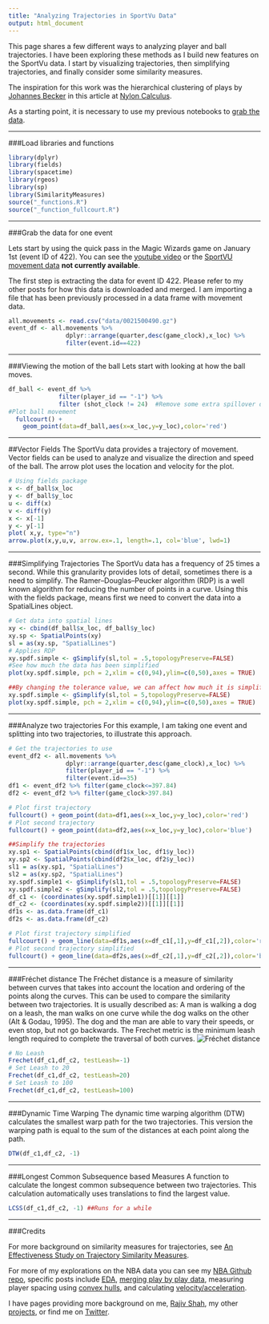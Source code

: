 ```yaml
---
title: "Analyzing Trajectories in SportVu Data"
output: html_document
---
```


This page shares a few different ways to analyzing player and ball trajectories. I have been exploring these methods as I build new features on the SportVu data. I start by visualizing trajectories, then simplifying trajectories, and finally consider some similarity measures.

The inspiration for this work was the hierarchical clustering of plays by [Johannes Becker](https://twitter.com/sportstribution) in this article at [Nylon Calculus](http://nyloncalculus.com/2015/10/26/deep-dives-sportvu-xs-and-os-a-proof-of-concept/).

As a starting point, it is necessary to use my previous notebooks to [grab the data](http://projects.rajivshah.com/sportvu/EDA_NBA_SportVu.html).

***
###Load libraries and functions
```r
library(dplyr)
library(fields)
library(spacetime)
library(rgeos)
library(sp)
library(SimilarityMeasures)
source("_functions.R")
source("_function_fullcourt.R")
```

***
###Grab the data for one event

Lets start by using the quick pass in the Magic Wizards game on January 1st (event ID of 422).  You can see the [youtube video](https://www.youtube.com/watch?v=QjJE2aNzOm4) or the [SportVU movement data](http://stats.nba.com/game/#!/0021500490/playbyplay/#play422~) **not currently available**.

The first step is extracting the data for event ID 422. Please refer to my other posts for how this data is downloaded and merged. I am importing a file that has been previously processed in a data frame with movement data.
```r
all.movements <- read.csv("data/0021500490.gz")
event_df <- all.movements %>% 
                dplyr::arrange(quarter,desc(game_clock),x_loc) %>% 
                filter(event.id==422)
```

***
###Viewing the motion of the ball
Lets start with looking at how the ball moves.  

```r
df_ball <- event_df %>% 
              filter(player_id == "-1") %>% 
              filter (shot_clock != 24)  #Remove some extra spillover data from the next event
#Plot ball movement
  fullcourt() + 
    geom_point(data=df_ball,aes(x=x_loc,y=y_loc),color='red') 
```

***
##Vector Fields
The SportVu data provides a trajectory of movement.  Vector fields can be used to analyze and visualize the direction and speed of the ball.  The arrow plot uses the location and velocity for the plot.

```r
# Using fields package 
x <- df_ball$x_loc
y <- df_ball$y_loc
u <- diff(x)
v <- diff(y)
x <- x[-1]
y <- y[-1]
plot( x,y, type="n")
arrow.plot(x,y,u,v, arrow.ex=.1, length=.1, col='blue', lwd=1)

```  

***
###Simplifying Trajectories
The SportVu data has a frequency of 25 times a second.  While this granularity provides lots of detail, sometimes there is a need to simplify. The Ramer–Douglas–Peucker algorithm (RDP) is a well known algorithm for reducing the number of points in a curve. Using this with the fields package, means first we need to convert the data into a SpatialLines object.


```r
# Get data into spatial lines
xy <- cbind(df_ball$x_loc, df_ball$y_loc)
xy.sp <- SpatialPoints(xy)
sl = as(xy.sp, "SpatialLines")
# Applies RDP
xy.spdf.simple <- gSimplify(sl,tol = .5,topologyPreserve=FALSE)
#See how much the data has been simplified
plot(xy.spdf.simple, pch = 2,xlim = c(0,94),ylim=c(0,50),axes = TRUE)

##By changing the tolerance value, we can affect how much it is simplified
xy.spdf.simple <- gSimplify(sl,tol = 5,topologyPreserve=FALSE)
plot(xy.spdf.simple, pch = 2,xlim = c(0,94),ylim=c(0,50),axes = TRUE)

```  

***
###Analyze two trajectories
For this example, I am taking one event and splitting into two trajectories, to illustrate this approach.  
```r
# Get the trajectories to use
event_df2 <- all.movements %>% 
                dplyr::arrange(quarter,desc(game_clock),x_loc) %>% 
                filter(player_id == "-1") %>% 
                filter(event.id==35)
df1 <- event_df2 %>% filter(game_clock<=397.84)
df2 <- event_df2 %>% filter(game_clock>397.84)

# Plot first trajectory
fullcourt() + geom_point(data=df1,aes(x=x_loc,y=y_loc),color='red') 
# Plot second trajectory
fullcourt() + geom_point(data=df2,aes(x=x_loc,y=y_loc),color='blue') 

##Simplify the trajectories
xy.sp1 <- SpatialPoints(cbind(df1$x_loc, df1$y_loc))
xy.sp2 <- SpatialPoints(cbind(df2$x_loc, df2$y_loc))
sl1 = as(xy.sp1, "SpatialLines")
sl2 = as(xy.sp2, "SpatialLines")
xy.spdf.simple1 <- gSimplify(sl1,tol = .5,topologyPreserve=FALSE)
xy.spdf.simple2 <- gSimplify(sl2,tol = .5,topologyPreserve=FALSE)
df_c1 <- (coordinates(xy.spdf.simple1))[[1]][[1]]
df_c2 <- (coordinates(xy.spdf.simple2))[[1]][[1]]
df1s <- as.data.frame(df_c1)
df2s <- as.data.frame(df_c2)

# Plot first trajectory simplified
fullcourt() + geom_line(data=df1s,aes(x=df_c1[,1],y=df_c1[,2]),color='red') 
# Plot second trajectory simplified
fullcourt() + geom_line(data=df2s,aes(x=df_c2[,1],y=df_c2[,2]),color='blue') 
```


***
###Fréchet distance
The Fréchet distance is a measure of similarity between curves that takes into account the location and ordering of the points along the curves. This can be used to compare the similarity between two trajectories. It is usually described as: A man is walking a dog on a leash, the man walks on one curve while the dog walks on the other (Alt & Godau, 1995). The dog and the man are able to vary their speeds, or even stop, but not go backwards. The Frechet metric is the minimum leash length required to complete the traversal of both curves.
![Fréchet distance](http://www.electro-tech-online.com/attachments/frechet-distance-png.93759/)

```r
# No Leash
Frechet(df_c1,df_c2, testLeash=-1)
# Set Leash to 20
Frechet(df_c1,df_c2, testLeash=20)
# Set Leash to 100
Frechet(df_c1,df_c2, testLeash=100)

```
***
###Dynamic Time Warping
The dynamic time warping algorithm (DTW) calculates the smallest warp path for the two trajectories.
This version the warping path is equal to the sum of the distances at each point along the path. 

```r
DTW(df_c1,df_c2, -1)
```
***
###Longest Common Subsequence based Measures
A function to calculate the longest common subsequence between two trajectories. This calculation
automatically uses translations to find the largest value.
```r
LCSS(df_c1,df_c2, -1) ##Runs for a while
```
***
###Credits

For more background on similarity measures for trajectories, see [An Effectiveness Study on Trajectory Similarity Measures](http://crpit.com/confpapers/CRPITV137Wang.pdf).

For more of my explorations on the NBA data you can see my [NBA Github repo](https://github.com/rajshah4/NBA_SportVu), specific posts include [EDA](http://projects.rajivshah.com/sportvu/EDA_NBA_SportVu.html), [merging play by play data](http://projects.rajivshah.com/sportvu/PBP_NBA_SportVu.html), measuring player spacing using [convex hulls](http://projects.rajivshah.com/sportvu/Chull_NBA_SportVu.html), and calculating [velocity/acceleration](http://projects.rajivshah.com/sportvu/Velocity_NBA_SportVu.html).

I have pages providing more background on me, [Rajiv Shah](http://www.rajivshah.com), my other [projects](http://projects.rajivshah.com), or find me on [Twitter](http://twitter.com/rajcs4).
